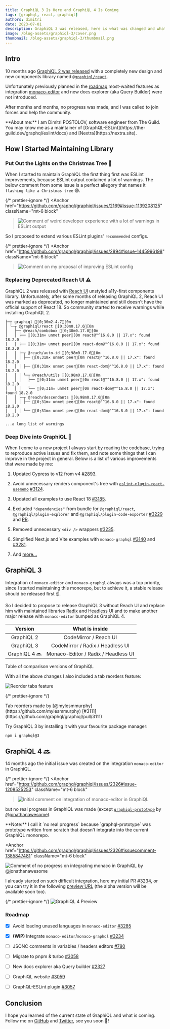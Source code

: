 ```yaml
---
title: GraphiQL 3 Is Here and GraphiQL 4 Is Coming
tags: [graphql, react, graphiql]
authors: dimitri
date: 2023-07-01
description: GraphiQL 3 was released, here is what was changed and what will be in GraphiQL 4.
image: /blog-assets/graphiql-3/cover.png
thumbnail: /blog-assets/graphiql-3/thumbnail.png
---
```



## Intro

10 months ago
[GraphiQL 2 was released](https://github.com/graphql/graphiql/releases/tag/graphiql%402.0.0) with a
completely new design and new components library named
[`@graphiql/react`](https://github.com/graphql/graphiql/tree/main/packages/graphiql-react).

Unfortunately previously planned in the [roadmap](https://github.com/graphql/graphiql/issues/2328)
most-waited features as integration [monaco-editor](https://github.com/microsoft/monaco-editor) and
new docs explorer (aka Query Builder) were not introduced.

After months and months, no progress was made, and I was called to join forces and help the
community.

<Callout type="info">
  **About me:** I am Dimitri POSTOLOV, software engineer from The Guild. You may know me as a
  maintainer of [GraphQL-ESLint](https://the-guild.dev/graphql/eslint/docs) and
  [Nextra](https://nextra.site).
</Callout>

## How I Started Maintaining Library

### Put Out the Lights on the Christmas Tree 🎄

When I started to maintain GraphiQL the first thing first was ESLint improvements, because ESLint
output contained a lot of warnings. The below comment from some issue is a perfect allegory that
names it `flashing like a Christmas tree` 😅.

{/* prettier-ignore */}
<Anchor
  href="https://github.com/graphql/graphiql/issues/2169#issue-1139208125" className="mt-6 block"
>![Comment of weird developer experience with a lot of warnings in ESLint
  output](./img_1.png)</Anchor>

So I proposed to extend various ESLint plugins' `recommended` configs.

{/* prettier-ignore */}
<Anchor
  href="https://github.com/graphql/graphiql/issues/2894#issue-1445996198" className="mt-6 block"
>![Comment on my proposal of improving ESLint config](./img.png)</Anchor>

### Replacing Deprecated Reach UI ⚠️

GraphiQL 2 was released with [Reach UI](https://reach.tech) unstyled a11y-first components library.
Unfortunately, after some months of releasing GraphiQL 2, Reach UI was marked as deprecated, no
longer maintained and still doesn't have the official support of React 18. So community started to
receive warnings while installing GraphiQL 2.

```ansi filename="Terminal" copy=false
├─┬ graphiql [0;30m2.4.7[0m
│ └─┬ @graphiql/react [0;30m0.17.6[0m
│   ├─┬ @reach/combobox [0;30m0.17.0[0m
│   │ ├── [0;31m✕ unmet peer[0m react@"^16.8.0 || 17.x": found 18.2.0
│   │ ├── [0;31m✕ unmet peer[0m react-dom@"^16.8.0 || 17.x": found 18.2.0
│   │ ├─┬ @reach/auto-id [0;98m0.17.0[0m
│   │ │ ├── [0;31m✕ unmet peer[0m react@"^16.8.0 || 17.x": found 18.2.0
│   │ │ ├── [0;31m✕ unmet peer[0m react-dom@"^16.8.0 || 17.x": found 18.2.0
│   │ │ └─┬ @reach/utils [0;98m0.17.0[0m
│   │ │   ├── [0;31m✕ unmet peer[0m react@"^16.8.0 || 17.x": found 18.2.0
│   │ │   └── [0;31m✕ unmet peer[0m react-dom@"^16.8.0 || 17.x": found 18.2.0
│   │ ├─┬ @reach/descendants [0;98m0.17.0[0m
│   │ │ ├── [0;31m✕ unmet peer[0m react@"^16.8.0 || 17.x": found 18.2.0
│   │ │ └── [0;31m✕ unmet peer[0m react-dom@"^16.8.0 || 17.x": found 18.2.0

...a long list of warnings
```

### Deep Dive into GraphiQL 🌊

When I come to a new project I always start by reading the codebase, trying to reproduce active
issues and fix them, and note some things that I can improve in the project in general. Below is a
list of various improvements that were made by me:

1. Updated Cypress to v12 from v4 [#2893](https://github.com/graphql/graphiql/pull/2893).

1. Avoid unnecessary renders component's tree with
   [`eslint-plugin-react-usememo`](https://github.com/arthurgeron/eslint-plugin-react-usememo)
   [#3124](https://github.com/graphql/graphiql/pull/3124).

1. Updated all examples to use React 18 [#3185](https://github.com/graphql/graphiql/pull/3185).

1. Excluded `"dependencies"` from bundle for `@graphiql/react`, `@graphiql/plugin-explorer` and
   `@graphiql/plugin-code-exporter` [#3229](https://github.com/graphql/graphiql/pull/3228) and
   [PR](https://github.com/graphql/graphiql/pull/3229).

1. Removed unnecessary `<div />` wrappers [#3235](https://github.com/graphql/graphiql/pull/3235).

1. Simplified Next.js and Vite examples with `monaco-graphql`
   [#3140](https://github.com/graphql/graphiql/pull/3140) and
   [#3281](https://github.com/graphql/graphiql/pull/3281).

1. And
   [more...](https://github.com/graphql/graphiql/pulls?q=is%3Apr+sort%3Aupdated-desc+author%3AB2o5T+is%3Aclosed)

## GraphiQL 3

Integration of `monaco-editor` and `monaco-graphql` always was a top priority, since I started
maintaining this monorepo, but to achieve it, a stable release should be released first ☝️.

So I decided to propose to release GraphiQL 3 without Reach UI and replace him with maintained
libraries [Radix](https://radix-ui.com) and [Headless UI](https://headlessui.com) and to make
another major release with `monaco-editor` bumped as GraphiQL 4.

|    Version    |           What is inside            |
| :-----------: | :---------------------------------: |
|  GraphiQL 2   |        CodeMirror / Reach UI        |
|  GraphiQL 3   |  CodeMirror / Radix / Headless UI   |
| GraphiQL 4 🔜 | Monaco-Editor / Radix / Headless UI |

<p className="mt-3 text-center italic">Table of comparison versions of GraphiQL</p>

With all the above changes I also included a tab reorders feature:

![Reorder tabs feature](./reorder-tabs.gif)

{/* prettier-ignore */}
<p className="mt-3 text-center italic">Tab reorders made by
  [@mylesmmurphy](https://github.com/mylesmmurphy)
  [#3111](https://github.com/graphql/graphiql/pull/3111)</p>

Try GraphiQL 3 by installing it with your favourite package manager:

```sh npm2yarn
npm i graphql@3
```

## GraphiQL 4 🔜

14 months ago the initial issue was created on the integration `monaco-editor` in GraphiQL.

{/* prettier-ignore */}
<Anchor
  href="https://github.com/graphql/graphiql/issues/2326#issue-1208525253" className="mt-6 block"
>![Initial comment on integration of monaco-editor in GraphiQL](./img_4.png)</Anchor>

but no real progress in GraphiQL was made (except
[`graphiql-prototype`](https://github.com/jonathanawesome/graphiql-prototype) by
[@jonathanawesome](https://github.com/jonathanawesome)).

<Callout type="warning">
  **Note:** I call it `no real progress` because `graphql-prototype` was prototype written from
  scratch that doesn't integrate into the current GraphiQL monorepo.
</Callout>

<Anchor
  href="https://github.com/graphql/graphiql/issues/2326#issuecomment-1385847481"
  className="mt-6 block"
>
  ![Comment of no progress on integrating monaco in GraphiQL by @jonathanawesome](./img_2.png)
</Anchor>

I already started on such difficult integration, here my initial PR
[#3234](https://github.com/graphql/graphiql/pull/3234), or you can try it in the following
[preview URL](https://deploy-preview-3234--graphiql-test.netlify.app) (the alpha version will be
available soon too).

{/* prettier-ignore */}
<Anchor href="https://deploy-preview-3234--graphiql-test.netlify.app" className="mt-6 block">![GraphiQL
  4 Preview](./img_3.png)</Anchor>

### Roadmap

- [x] Avoid loading unused languages in `monaco-editor`
      [#3285](https://github.com/graphql/graphiql/pull/3285)

- [x] **(WIP)** Integrate `monaco-editor`/`monaco-graphql`
      [#3234](https://github.com/graphql/graphiql/pull/3234)

- [ ] JSONC comments in variables / headers editors
      [#780](https://github.com/graphql/graphiql/issues/780)

- [ ] Migrate to pnpm & turbo [#3058](https://github.com/graphql/graphiql/issues/3058)

- [ ] New docs explorer aka Query builder [#2327](https://github.com/graphql/graphiql/issues/2327)

- [ ] GraphiQL website [#3059](https://github.com/graphql/graphiql/issues/3059)

- [ ] GraphQL-ESLint plugin [#3057](https://github.com/graphql/graphiql/issues/3057)

## Conclusion

I hope you learned of the current state of GraphiQL and what is coming. Follow me on
[GitHub](https://github.com/B2o5T) and [Twitter](https://twitter.com/B2o5T), see you soon 👋!

<style jsx global>{`
  .nextra-content h3,
  .nextra-toc li a {
    font-family: 'Text Font', 'Custom Glyphs Font', sans-serif;
  }
  .nextra-content table {
    display: table;
    margin-left: auto;
    margin-right: auto;
  }
  .contains-task-list {
    margin-top: 1.5rem;
  }
`}</style>
